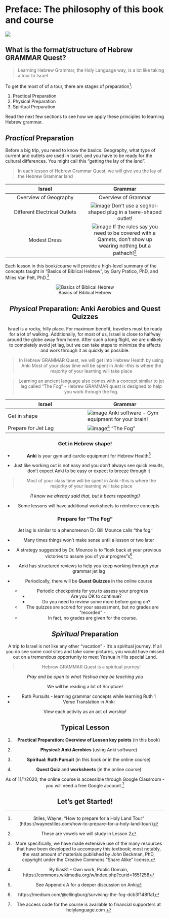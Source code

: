 # Preface: The philosophy of this book and course  {-}

![](images/torah_scroll.jpg)

## What is the format/structure of Hebrew GRAMMAR Quest? {-}

>Learning Hebrew Grammar, the Holy Language way, is a lot like taking a tour to Israel

To get the most of of a tour, there are stages of preparation^[Stiles, Wayne, “How to prepare for a Holy Land Tour” (https://waynestiles.com/how-to-prepare-for-a-holy-land-tour/)]:

1. Practical Preparation
2. Physical Preparation
3. Spiritual Preparation

Read the next few sections to see how we apply these principles to learning Hebrew grammar.

## _Practical_ Preparation {-}

Before a big trip, you need to know the basics.  Geography, what type of current and outlets are used in Israel, and you have to be ready for the cultural differences.  You might call this "getting the lay of the land".  


>In each lesson of Hebrew Grammar Quest, we will give you the lay of the Hebrew Grammar land

| Israel      | Grammar |
| :-----------: | :-----------: |
|Overview of Geography | Overview of Grammar |
| Different Electrical Outlets      | ![image](images/seghol_tsere.png)  Don't use a seghol-shaped plug in a tsere-shaped outlet!   |
| Modest Dress   | ![image](images/Qamets.png) If the rules say you need to be covered with a Qamets, don't show up wearing nothing but a pathach!^[These are vowels we will study in Lesson 2]  |



Each lesson in this book/course will provide a high-level summary of the concepts taught in "Basics of Biblical Hebrew", by Gary Pratico, PhD, and Miles Van Pelt, PhD.^[More specifically, we have made extensive use of the many resources that have been developed to accompany this textbook; most notably, the vast amount of materials published by John Beckman, PhD, copyright under the Creative Commons "Share Alike" license.]

<center>
![Basics of Biblical Hebrew](images/BBH_cover.png)

## _Physical_ Preparation: Anki Aerobics and Quest Quizzes {-}

Israel is a rocky, hilly place.  For maximum benefit, travelers must be ready for a lot of walking.  Additionally, for most of us, Israel is close to halfway around the globe away from home.  After such a long flight, we are unlikely to completely avoid jet lag, but we can take steps to minimize the effects and work through it as quickly as possible.

> In Hebrew GRAMMAR Quest, we will get into Hebrew Health by using Anki Most of your class time will be spent in Anki –this is where the majority of your learning will take place


> Learning an ancient language also comes with a concept similar to jet lag called "The Fog" - Hebrew GRAMMAR quest is designed to help you work through the fog.

| Israel      | Grammar |
| ----------- | ----------- |
| Get in shape      | ![image](images/anki.png) Anki software - Gym equipment for your brain!   |
| Prepare for Jet Lag   | ![image](images/fog.jpg)^[By Ilias81 - Own work, Public Domain, https://commons.wikimedia.org/w/index.php?curid=1651258] "The Fog"   |



### Get in Hebrew shape! {-}

* **Anki** is your gym and cardio equipment for Hebrew Health^[See Appendix A for a deeper discussion on Anki]

* Just like working out is not easy and you don’t always see quick results, don’t expect Anki to be easy or expect to breeze through it

> Most of your class time will be spent in Anki –this is where the majority of your learning will take place

*(I know we already said that, but it bears repeating!)*

* Some lessons will have additional worksheets to reinforce concepts



### Prepare for “The Fog” {-}


Jet lag is similar to a phenomenon Dr. Bill Mounce calls "the fog.'

* Many times things won’t make sense until a lesson or two later

* A strategy suggested by Dr. Mounce is to "look back at your previous victories to assure you of your progres"s^[https://medium.com/@ellingburg/surviving-the-fog-dcb3f148ffa1]

* Anki has structured reviews to help you keep working through your grammar jet lag

* Periodically, there will be **Quest Quizzes** in the online course
    * Periodic checkpoints for you to assess your progress
        * Are you OK to continue?
        * Do you need to review some more before going on?
    * The quizzes are scored for your assessment, but no grades are "recorded" -  
    * In fact, no grades are given for the course.


## _Spiritual_ Preparation {-}

A trip to Israel is not like any other "vacation" - it's a spiritual journey. If all you do see some cool sites and take some pictures, you would have missed out on a tremendous opportunity to meet Yeshua in His special Land.

>Hebrew GRAMMAR Quest is a spiritual journey!

*Pray and be open to what Yeshua may be teaching you*

We will be reading a lot of Scripture!

* Ruth Pursuits - learning grammar concepts while learning Ruth 1
* Verse Translation in Anki

View each activity as an act of worship!

## Typical Lesson {-}

1. **Practical Preparation: Overview of Lesson key points** (in this book)

2. **Physical: Anki Aerobics** (using Anki software)

3. **Spiritual: Ruth Pursuit** (in this book or in the online course)

4. **Quest Quiz** and **worksheets** (in the online course) 

As of 11/1/2020, the online course is accessible through Google Classroom - you will need a free Google account.^[The access code for the course is available to financial supporters at holylanguage.com ]


## Let’s get Started! {-}


